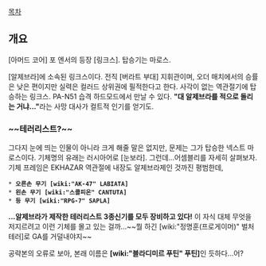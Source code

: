 [[목차]]
== 개요 ==
[아머드 코어] 포 엔서의 등장 [링크스]. 탑승기는 마로스.

[알제브라]에 소속된 링크스이다. 전직 [버라트 부대] 지휘관이며, 오더 매치에서의 승률은 낮은 편이지만 실력은 컬러드 상위권에 필적한다고 한다. 사각이 없는 역관절기에 탑승하는 링크스. PA-N51 습격 하드모드에서 만날 수 있다. '''"대 알제브라를 적으로 돌리는 거냐..."'''라는 사망 대사가 컬트적 인기를 얻기도.

=== ~~테러리스트?~~ ===
그다지 눈에 띄는 인물이 아니라 크게 해줄 말은 없지만, 문제는 그가 탑승한 넥스트 마로스이다. 기체명의 유래는 러시아어로 [눈보라]. 그런데...어셈블리를 자세히 살펴보자. 기체 프레임은 EKHAZAR 역관절에 내장도 알제브라제인 것까진 평범한데,
 * '''오른손 무기 [wiki:"AK-47" LABIATA]'''
 * '''왼손 무기 [wiki:"스콜피온" CANTUTA]'''
 * '''등 무기 [wiki:"RPG-7" SAPLA]'''

'''...알제브라가 제작한 테러리스트 3종신기를 모두 장비하고 있다!''' 이 자식 대체 무엇을 저지르려고 이런 기체를 몰고 있는 걸까...~~뭘 하긴 [wiki:"정명훈(프로게이머)" 벌처테러]로 GA를 거덜내야지~~

공략본의 오류로 보아, 본래 이름은 '''[wiki:"블라디미르 푸틴" 푸틴]'''인 듯하다...어?

